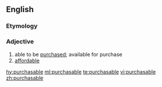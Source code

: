 ==English==

===Etymology===
{{suffix|purchase|able}}

===Adjective===
{{en-adj}}

# able to be [[purchase]]d; available for purchase
# [[affordable]]

[[hy:purchasable]]
[[ml:purchasable]]
[[te:purchasable]]
[[vi:purchasable]]
[[zh:purchasable]]